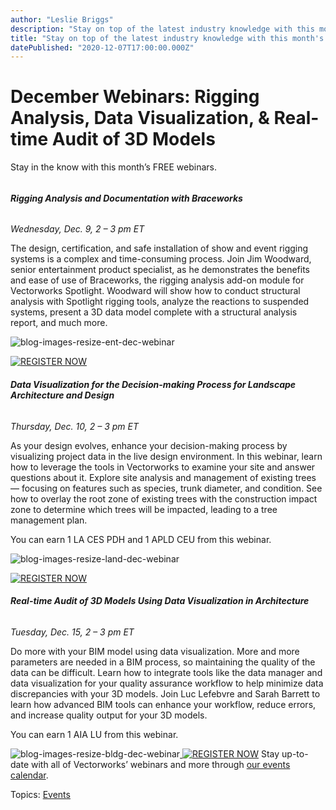 ```yaml
---
author: "Leslie Briggs"
description: "Stay on top of the latest industry knowledge with this month's webinars."
title: "Stay on top of the latest industry knowledge with this month's webinars." 
datePublished: "2020-12-07T17:00:00.000Z"
---
```

# December Webinars: Rigging Analysis, Data Visualization, & Real-time Audit of 3D Models

Stay in the know with this month’s FREE webinars.

###### 

###### **Rigging Analysis and Documentation with Braceworks**

_Wednesday, Dec. 9, 2 – 3 pm ET_

The design, certification, and safe installation of show and event rigging systems is a complex and time-consuming process. Join Jim Woodward, senior entertainment product specialist, as he demonstrates the benefits and ease of use of Braceworks, the rigging analysis add-on module for Vectorworks Spotlight. Woodward will show how to conduct structural analysis with Spotlight rigging tools, analyze the reactions to suspended systems, present a 3D data model complete with a structural analysis report, and much more.

![blog-images-resize-ent-dec-webinar](https://blog.vectorworks.net/hs-fs/hubfs/Blog%20Images/201207_DecWebinars/blog-images-resize-ent-dec-webinar.jpg?width=1440&name=blog-images-resize-ent-dec-webinar.jpg)

[![REGISTER NOW](https://no-cache.hubspot.com/cta/default/3018241/b3341ff9-8774-4f80-8350-f4a6d23223ca.png)](https://cta-redirect.hubspot.com/cta/redirect/3018241/b3341ff9-8774-4f80-8350-f4a6d23223ca) 

###### **Data Visualization for the Decision-making Process for Landscape Architecture and Design**

_Thursday, Dec. 10, 2 – 3 pm ET_

As your design evolves, enhance your decision-making process by visualizing project data in the live design environment. In this webinar, learn how to leverage the tools in Vectorworks to examine your site and answer questions about it. Explore site analysis and management of existing trees — focusing on features such as species, trunk diameter, and condition. See how to overlay the root zone of existing trees with the construction impact zone to determine which trees will be impacted, leading to a tree management plan.

You can earn 1 LA CES PDH and 1 APLD CEU from this webinar.

![blog-images-resize-land-dec-webinar](https://blog.vectorworks.net/hs-fs/hubfs/Blog%20Images/201207_DecWebinars/blog-images-resize-land-dec-webinar.jpg?width=1440&name=blog-images-resize-land-dec-webinar.jpg)

[![REGISTER NOW](https://no-cache.hubspot.com/cta/default/3018241/6a8f2a28-c0fb-4e02-8061-6e638e0c128c.png)](https://cta-redirect.hubspot.com/cta/redirect/3018241/6a8f2a28-c0fb-4e02-8061-6e638e0c128c) 

###### **Real-time Audit of 3D Models Using Data Visualization in Architecture**

_Tuesday, Dec. 15, 2 – 3 pm ET_

Do more with your BIM model using data visualization. More and more parameters are needed in a BIM process, so maintaining the quality of the data can be difficult. Learn how to integrate tools like the data manager and data visualization for your quality assurance workflow to help minimize data discrepancies with your 3D models. Join Luc Lefebvre and Sarah Barrett to learn how advanced BIM tools can enhance your workflow, reduce errors, and increase quality output for your 3D models.

You can earn 1 AIA LU from this webinar.

![blog-images-resize-bldg-dec-webinar](https://blog.vectorworks.net/hs-fs/hubfs/Blog%20Images/201207_DecWebinars/blog-images-resize-bldg-dec-webinar.jpg?width=1440&name=blog-images-resize-bldg-dec-webinar.jpg)[ ](https://www3.vectorworks.net/real-time-audit-of-3d-models-using-data-visualization) [![REGISTER NOW](https://no-cache.hubspot.com/cta/default/3018241/82b65c52-67eb-42c5-90e4-1cf37baca52e.png)](https://cta-redirect.hubspot.com/cta/redirect/3018241/82b65c52-67eb-42c5-90e4-1cf37baca52e) [](https://www3.vectorworks.net/real-time-audit-of-3d-models-using-data-visualization)[](https://www3.vectorworks.net/real-time-audit-of-3d-models-using-data-visualization)[](https://www3.vectorworks.net/real-time-audit-of-3d-models-using-data-visualization)[](https://www3.vectorworks.net/real-time-audit-of-3d-models-using-data-visualization)Stay up-to-date with all of Vectorworks’ webinars and more through [our events calendar](https://www.vectorworks.net/events).

 Topics: [Events](https://blog.vectorworks.net/topic/events) 

 